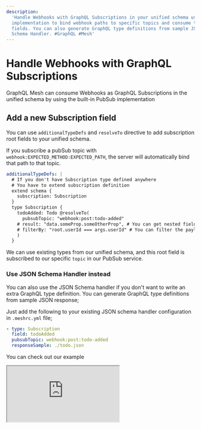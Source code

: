 ```yaml
---
description:
  'Handle Webhooks with GraphQL Subscriptions in your unified schema using GraphQL Mesh. Use PubSub
  implementation to bind webhook paths to specific topics and consume them as subscription root
  fields. You can also generate GraphQL type definitions from sample JSON responses using the JSON
  Schema Handler. #GraphQL #Mesh'
---
```



# Handle Webhooks with GraphQL Subscriptions

GraphQL Mesh can consume Webhooks as GraphQL Subscriptions in the unified schema by using the
built-in PubSub implementation

## Add a new Subscription field

You can use `additionalTypeDefs` and `resolveTo` directive to add subscription root fields to your
unified schema.

If you subscribe a pubSub topic with `webhook:EXPECTED_METHOD:EXPECTED_PATH`, the server will
automatically bind that path to that topic.

```yaml filename=".meshrc.yaml"
additionalTypeDefs: |
  # If you don't have Subscription type defined anywhere
  # You have to extend subscription definition
  extend schema {
    subscription: Subscription
  }
  type Subscription {
    todoAdded: Todo @resolveTo(
      pubsubTopic: "webhook:post:todo-added"
    # result: "data.someProp.someOtherProp", # You can get nested fields
    # filterBy: "root.userId === args.userId" # You can filter the payload by `userId` for example
    )
  }
```

We can use existing types from our unified schema, and this root field is subscribed to our specific
`topic` in our PubSub service.

### Use JSON Schema Handler instead

You can also use the JSON Schema handler if you don't want to write an extra GraphQL type
definition. You can generate GraphQL type definitions from sample JSON response;

Just add the following to your existing JSON schema handler configuration in `.meshrc.yml` file;

```yaml filename=".meshrc.yaml"
- type: Subscription
  field: todoAdded
  pubsubTopic: webhook:post:todo-added
  responseSample: ./todo.json
```

<Callout>You can check out our example</Callout>

<iframe
  src="https://codesandbox.io/embed/github/Urigo/graphql-mesh/tree/master/examples/json-schema-subscriptions?fontsize=14&hidenavigation=1&theme=dark&module=%2F.meshrc.yml"
  className="w-full mt-6 h-[500px] rounded-md"
  title="json-schema-subscriptions"
  allow="geolocation; microphone; camera; midi; vr; accelerometer; gyroscope; payment; ambient-light-sensor; encrypted-media; usb"
  sandbox="allow-modals allow-forms allow-popups allow-scripts allow-same-origin"
/>

